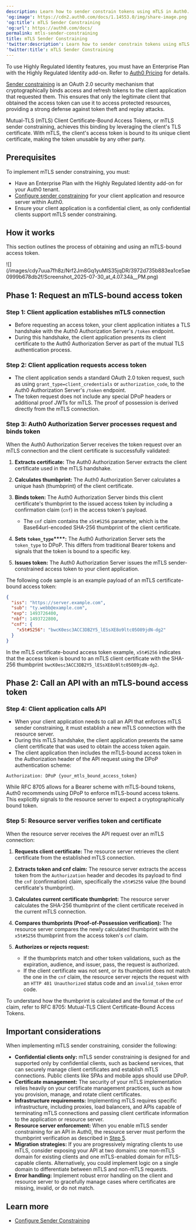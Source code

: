 ```yaml
---
description: Learn how to sender constrain tokens using mTLS in Auth0.
'og:image': https://cdn2.auth0.com/docs/1.14553.0/img/share-image.png
'og:title': mTLS Sender Constraining
'og:url': https://auth0.com/docs/
permalink: mtls-sender-constraining
title: mTLS Sender Constraining
'twitter:description': Learn how to sender constrain tokens using mTLS in Auth0.
'twitter:title': mTLS Sender Constraining
---
```

<Callout icon="file-lines" color="#0EA5E9" iconType="regular">

To use Highly Regulated Identity features, you must have an Enterprise Plan with the Highly Regulated Identity add-on. Refer to [Auth0 Pricing](https://auth0.com/pricing/) for details.

</Callout>

[Sender constraining](/secure/sender-constraining) is an <Tooltip tip="OAuth 2.0: Authorization framework that defines authorization protocols and workflows." cta="View Glossary" href="/glossary?term=OAuth+2.0">OAuth 2.0</Tooltip> security mechanism that cryptographically binds access and <Tooltip tip="Refresh Token: Token used to obtain a renewed Access Token without forcing users to log in again." cta="View Glossary" href="/glossary?term=refresh+tokens">refresh tokens</Tooltip> to the client application that requested them. This ensures that only the legitimate client that obtained the <Tooltip tip="Access Token: Authorization credential, in the form of an opaque string or JWT, used to access an API." cta="View Glossary" href="/glossary?term=access+token">access token</Tooltip> can use it to access protected resources, providing a strong defense against token theft and replay attacks.

Mutual-TLS (mTLS) Client Certificate-Bound Access Tokens, or mTLS sender constraining, achieves this binding by leveraging the client's TLS certificate. With mTLS, the client's access token is bound to its unique client certificate, making the token unusable by any other party.

## Prerequisites

To implement mTLS sender constraining, you must:

* Have an Enterprise Plan with the Highly Regulated Identity add-on for your Auth0 tenant.
* [Configure sender constraining](/secure/sender-constraining/configure-sender-constraining) for your client application and <Tooltip tip="Resource Server: Server hosting protected resources. Resource servers accept and respond to protected resource requests." cta="View Glossary" href="/glossary?term=resource+server">resource server</Tooltip> within Auth0.
* Ensure your client application is a <Tooltip tip="Confidential Client: A client (application) that can hold credentials securely by using a trusted backend server. Examples include a web application with a secure backend and a machine-to-machine (M2M) application." cta="View Glossary" href="/glossary?term=confidential+client">confidential client</Tooltip>, as only confidential clients support mTLS sender constraining.

## How it works

This section outlines the process of obtaining and using an mTLS-bound access token.

<Frame>![](/images/cdy7uua7fh8z/Nrf2Jm8Gq1yuMlS35jqDR/3972d735b883ea1ce5ae0999b678db2f/Screenshot_2025-07-30_at_4.07.34â__PM.png)</Frame>

## Phase 1: Request an mTLS-bound access token

### Step 1: Client application establishes mTLS connection

* Before requesting an access token, your client application initiates a TLS handshake with the Auth0 <Tooltip tip="Authorization Server: Centralized server that contributes to defining the boundaries of a user’s access. For example, your authorization server can control the data, tasks, and features available to a user." cta="View Glossary" href="/glossary?term=Authorization+Server">Authorization Server</Tooltip>'s `/token` endpoint.
* During this handshake, the client application presents its client certificate to the Auth0 Authorization Server as part of the mutual TLS authentication process.

### Step 2: Client application requests access token

* The client application sends a standard OAuth 2.0 token request, such as using `grant_type=client_credentials` or `authorization_code`, to the Auth0 Authorization Server's `/token` endpoint.
* The token request does not include any special DPoP headers or additional proof <Tooltip tip="JSON Web Token (JWT): Standard ID Token format (and often Access Token format) used to represent claims securely between two parties." cta="View Glossary" href="/glossary?term=JWTs">JWTs</Tooltip> for mTLS. The proof of possession is derived directly from the mTLS connection.

### Step 3: Auth0 Authorization Server processes request and binds token

When the Auth0 Authorization Server receives the token request over an mTLS connection and the client certificate is successfully validated:

1. **Extracts certificate:** The Auth0 Authorization Server extracts the client certificate used in the mTLS handshake.
2. **Calculates thumbprint:** The Auth0 Authorization Server calculates a unique hash (thumbprint) of the client certificate.
3. **Binds token:** The Auth0 Authorization Server binds this client certificate's thumbprint to the issued access token by including a confirmation claim (`cnf`) in the access token's payload.

   * The `cnf` claim contains the `x5t#S256` parameter, which is the Base64url-encoded SHA-256 thumbprint of the client certificate.
4. **Sets** **`token_type`****:** The Auth0 Authorization Server sets the `token_type` to DPoP. This differs from traditional Bearer tokens and signals that the token is bound to a specific key.
5. **Issues token:** The Auth0 Authorization Server issues the mTLS sender-constrained access token to your client application.

The following code sample is an example payload of an mTLS certificate-bound access token:

```json lines
{
  "iss": "https://server.example.com",
  "sub": "ty.webb@example.com",
  "exp": 1493726400,
  "nbf": 1493722800,
  "cnf": {
    "x5t#S256": "bwcK0esc3ACC3DB2Y5_lESsXE8o9ltc05O89jdN-dg2"
  }
}
```






In the mTLS certificate-bound access token example, `x5t#S256` indicates that the access token is bound to an mTLS client certificate with the SHA-256 thumbprint `bwcK0esc3ACC3DB2Y5_lESsXE8o9ltc05O89jdN-dg2`.

## Phase 2: Call an API with an mTLS-bound access token

### Step 4: Client application calls API

* When your client application needs to call an API that enforces mTLS sender constraining, it must establish a new mTLS connection with the resource server.
* During this mTLS handshake, the client application presents the same client certificate that was used to obtain the access token again.
* The client application then includes the mTLS-bound access token in the Authorization header of the API request using the DPoP authentication scheme:

```http lines
Authorization: DPoP {your_mtls_bound_access_token}
```






<Callout icon="file-lines" color="#0EA5E9" iconType="regular">

While RFC 8705 allows for a Bearer scheme with mTLS-bound tokens, Auth0 recommends using DPoP to enforce mTLS-bound access tokens. This explicitly signals to the resource server to expect a cryptographically bound token.

</Callout>

### Step 5: Resource server verifies token and certificate

When the resource server receives the API request over an mTLS connection:

1. **Requests client certificate:** The resource server retrieves the client certificate from the established mTLS connection.
2. **Extracts token and cnf claim:** The resource server extracts the access token from the `Authorization` header and decodes its payload to find the `cnf` (confirmation) claim, specifically the `x5t#S256` value (the bound certificate's thumbprint).
3. **Calculates current certificate thumbprint:** The resource server calculates the SHA-256 thumbprint of the client certificate received in the current mTLS connection.
4. **Compares thumbprints (Proof-of-Possession verification):** The resource server compares the newly calculated thumbprint with the `x5t#S256` thumbprint from the access token's `cnf` claim.
5. **Authorizes or rejects request:**

   * If the thumbprints match and other token validations, such as the expiration, audience, and issuer, pass, the request is authorized.
   * If the client certificate was not sent, or its thumbprint does not match the one in the `cnf` claim, the resource server rejects the request with an `HTTP 401 Unauthorized` status code and an `invalid_token` error code.

To understand how the thumbprint is calculated and the format of the `cnf` claim, refer to RFC 8705: Mutual-TLS Client Certificate-Bound Access Tokens.

## Important considerations

When implementing mTLS sender constraining, consider the following:

* **Confidential clients only:** mTLS sender constraining is designed for and supported only by confidential clients, such as backend services, that can securely manage client certificates and establish mTLS connections. <Tooltip tip="Public Client: Client (application) that cannot hold credentials securely. Examples include a native desktop or mobile application and a JavaScript-based client-side web application (such as a single-page app (SPA))." cta="View Glossary" href="/glossary?term=Public+clients">Public clients</Tooltip> like SPAs and mobile apps should use DPoP.
* **Certificate management:** The security of your mTLS implementation relies heavily on your certificate management practices, such as how you provision, manage, and rotate client certificates.
* **Infrastructure requirements:** Implementing mTLS requires specific infrastructure, including proxies, load balancers, and APIs capable of terminating mTLS connections and passing client certificate information to the application or resource server.
* **Resource server enforcement:** When you enable mTLS sender constraining for an API in Auth0, the resource server must perform the thumbprint verification as described in [Step 5](#step-5-resource-server-verifies-token-and-certificate).
* **Migration strategies:** If you are progressively migrating clients to use mTLS, consider exposing your API at two domains: one non-mTLS domain for existing clients and one mTLS-enabled domain for mTLS-capable clients. Alternatively, you could implement logic on a single domain to differentiate between mTLS and non-mTLS requests.
* **Error handling:** Implement robust error handling on the client and resource server to gracefully manage cases where certificates are missing, invalid, or do not match.

## Learn more

* [Configure Sender Constraining](/secure/sender-constraining/configure-sender-constraining)